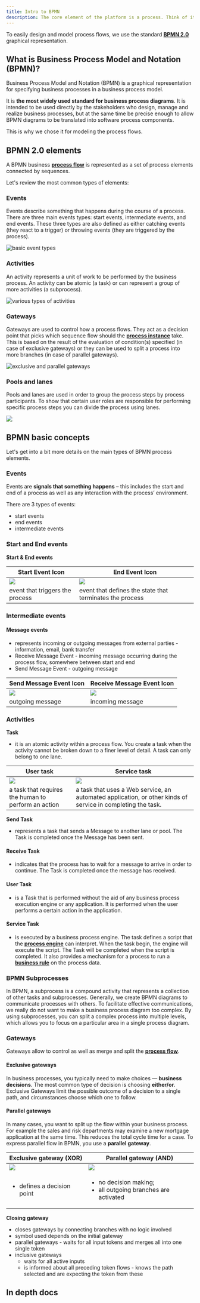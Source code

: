 ```yaml
---
title: Intro to BPMN
description: The core element of the platform is a process. Think of it as a representation of your business use case, for example making a request for a new credit card, placing an online food order, registering your new car or creating an online fundraiser supporting your cause. 
---
```


To easily design and model process flows, we use the standard [**BPMN 2.0**](../../../terms/bpmn) graphical representation.

## What is Business Process Model and Notation (BPMN)?

Business Process Model and Notation (BPMN) is a graphical representation for specifying business processes in a business process model.

It is **the most widely used standard for business process diagrams**. It is intended to be used directly by the stakeholders who design, manage and realize business processes, but at the same time be precise enough to allow BPMN diagrams to be translated into software process components.

This is why we chose it for modeling the process flows. 

## BPMN 2.0 elements

A BPMN business [**process flow**](../../../../terms/flowx-process) is represented as a set of process elements connected by sequences.

Let's review the most common types of elements:

### Events

Events describe something that happens during the course of a process. There are three main events types: start events, intermediate events, and end events. These three types are also defined as either catching events (they react to a trigger) or throwing events (they are triggered by the process).

![basic event types](https://s3.eu-west-1.amazonaws.com/docx.flowx.ai/platform-overview/frameworks-and-standards/business-process-industry-standards/intro-to-bpmn/events.png)

### Activities

An activity represents a unit of work to be performed by the business process. An activity can be atomic (a task) or can represent a group of more activities (a subprocess).

![various types of activities](https://s3.eu-west-1.amazonaws.com/docx.flowx.ai/platform-overview/frameworks-and-standards/business-process-industry-standards/intro-to-bpmn/activities.png)

### Gateways

Gateways are used to control how a process flows. They act as a decision point that picks which sequence flow should the [**process instance**](../../../../terms/flowx-process-instance) take. This is based on the result of the evaluation of condition(s) specified (in case of exclusive gateways) or they can be used to split a process into more branches (in case of parallel gateways).

![exclusive and parallel gateways](https://s3.eu-west-1.amazonaws.com/docx.flowx.ai/platform-overview/frameworks-and-standards/business-process-industry-standards/intro-to-bpmn/gateways.png)

### Pools and lanes 

Pools and lanes are used in order to group the process steps by process participants. To show that certain user roles are responsible for performing specific process steps you can divide the process using lanes.

![](https://s3.eu-west-1.amazonaws.com/docx.flowx.ai/platform-overview/frameworks-and-standards/business-process-industry-standards/intro-to-bpmn/swimlanes_pool.png)


## BPMN basic concepts

Let's get into a bit more details on the main types of BPMN process elements.


### Events

Events are **signals that something happens** – this includes the start and end of a process as well as any interaction with the process’ environment.

There are 3 types of events:

* start events
* end events
* intermediate events

### Start and End events

**Start & End events**

| Start Event Icon                                                                                                                                                                              | End Event Icon                                                                                                                                                                              |
| --------------------------------------------------------------------------------------------------------------------------------------------------------------------------------------------- | ------------------------------------------------------------------------------------------------------------------------------------------------------------------------------------------- |
| ![](https://s3.eu-west-1.amazonaws.com/docx.flowx.ai/platform-overview/frameworks-and-standards/business-process-industry-standards/intro-to-bpmn/bpmn-basic-concepts/event_start.png#center) | ![](https://s3.eu-west-1.amazonaws.com/docx.flowx.ai/platform-overview/frameworks-and-standards/business-process-industry-standards/intro-to-bpmn/bpmn-basic-concepts/event_end.png#center) |
| event that triggers the process                                                                                                                                                               | event that defines the state that terminates the process                                                                                                                                    |

### Intermediate events

#### Message events

* represents incoming or outgoing messages from external parties - information, email, bank transfer
* Receive Message Event - incoming message occurring during the process flow, somewhere between start and end
* Send Message Event - outgoing message

| Send Message Event Icon                                                                                                                                                                        | Receive Message Event Icon                                                                                                                                                                        |
| ---------------------------------------------------------------------------------------------------------------------------------------------------------------------------------------------- | ------------------------------------------------------------------------------------------------------------------------------------------------------------------------------------------------- |
| ![](https://s3.eu-west-1.amazonaws.com/docx.flowx.ai/platform-overview/frameworks-and-standards/business-process-industry-standards/intro-to-bpmn/bpmn-basic-concepts/message_send.png#center) | ![](https://s3.eu-west-1.amazonaws.com/docx.flowx.ai/platform-overview/frameworks-and-standards/business-process-industry-standards/intro-to-bpmn/bpmn-basic-concepts/message_receive.png#center) |
| outgoing message                                                                                                                                                                               | incoming message                                                                                                                                                                                  |

### Activities

**Task**

* it is an atomic activity within a process flow. You create a task when the activity cannot be broken down to a finer level of detail. A task can only belong to one lane.

| User task                                                                                                                                                                                   | Service task                                                                                                                                                                                   |
| ------------------------------------------------------------------------------------------------------------------------------------------------------------------------------------------- | ---------------------------------------------------------------------------------------------------------------------------------------------------------------------------------------------- |
| ![](https://s3.eu-west-1.amazonaws.com/docx.flowx.ai/platform-overview/frameworks-and-standards/business-process-industry-standards/intro-to-bpmn/bpmn-basic-concepts/user_task.png#center) | ![](https://s3.eu-west-1.amazonaws.com/docx.flowx.ai/platform-overview/frameworks-and-standards/business-process-industry-standards/intro-to-bpmn/bpmn-basic-concepts/service_task.png#center) |
| a task that requires the human to perform an action                                                                                                                                         | a task that uses a Web service, an automated application, or other kinds of service in completing the task.                                                                                    |


**Send Task**

* represents a task that sends a Message to another lane or pool. The Task is completed once the Message has been sent.

#### Receive Task

* indicates that the process has to wait for a message to arrive in order to continue. The Task is completed once the message has received.

#### User Task

* is a Task that is performed without the aid of any business process execution engine or any application. It is performed when the user performs a certain action in the application.

#### Service Task

* is executed by a business process engine. The task defines a script that the [**process engine**](../../../../terms/flowxai-process-engine) can interpret. When the task begin, the engine will execute the script. The Task will be completed when the script is completed. It also provides a mechanism for a process to run a [**business rule**](../../../../terms/business-rules) on the process data.

### BPMN Subprocesses

In BPMN, a subprocess is a compound activity that represents a collection of other tasks and subprocesses. Generally, we create BPMN diagrams to communicate processes with others. To facilitate effective communications, we really do not want to make a business process diagram too complex. By using subprocesses, you can split a complex process into multiple levels, which allows you to focus on a particular area in a single process diagram.

### Gateways

Gateways allow to control as well as merge and split the [**process flow**](../../../../terms/flowx-process).

#### Exclusive gateways

In business processes, you typically need to make choices — **business decisions**. The most common type of decision is choosing **either/or**. Exclusive Gateways limit the possible outcome of a decision to a single path, and circumstances choose which one to follow.

#### Parallel gateways

In many cases, you want to split up the flow within your business process. For example the sales and risk departments may examine a new mortgage application at the same time. This reduces the total cycle time for a case. To express parallel flow in BPMN, you use a **parallel gateway**.

| Exclusive gateway (XOR)                                                                                                                                           | Parallel gateway (AND)                                                                                                                                           |
| ----------------------------------------------------------------------------------------------------------------------------------------------------------------- | ---------------------------------------------------------------------------------------------------------------------------------------------------------------- |
| ![](https://s3.eu-west-1.amazonaws.com/docx.flowx.ai/platform-overview/frameworks-and-standards/business-process-industry-standards/gateway_exclusive.png#center) | ![](https://s3.eu-west-1.amazonaws.com/docx.flowx.ai/platform-overview/frameworks-and-standards/business-process-industry-standards/gateway_parallel.png#center) |
| <ul><li>defines a decision point</li></ul>                                                                                                                        | <ul><li>no decision making; </li><li>all outgoing branches are activated</li></ul>                                                                               |

**Closing gateway**

* closes gateways by connecting branches with no logic involved
* symbol used depends on the initial gateway
* parallel gateways - waits for all input tokens and merges all into one single token
* inclusive gateways
  * waits for all active inputs
  * is informed about all preceding token flows - knows the path selected and are expecting the token from these


## In depth docs


<Card title = "BPMN Quick guide" icon="link" href="https://www.bpmnquickguide.com/view-bpmn-quick-guide/">
</Card>

<Card title = "BPMN Best practices" icon="link" href="https://bpmtips.com/interview-with-sandeep-johal-process-modeling-best-practices/">
</Card>


